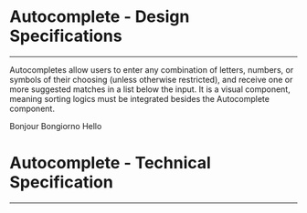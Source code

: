 
<Meta title="ODS Components/Form/Autocomplete [organism]/Specifications" />

# Autocomplete - Design Specifications
----

Autocompletes allow users to enter any combination of letters, numbers, or symbols of their choosing (unless otherwise restricted), and receive one or more suggested matches in a list below the input.
It is a visual component, meaning sorting logics must be integrated besides the Autocomplete component.

<div>
  <osds-autocomplete clearable="true" placeholder="Select a language...">
    <osds-select-option value="FR">Bonjour</osds-select-option>
    <osds-select-option value="IT">Bongiorno</osds-select-option>
    <osds-select-option value="EN">Hello</osds-select-option>
  </osds-autocomplete>
</div>

# Autocomplete - Technical Specification
----

<Specifications />
